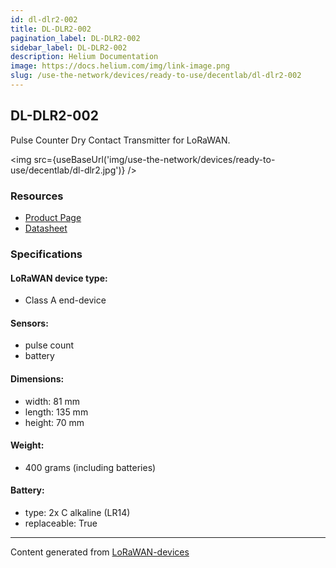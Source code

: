 ```yaml
---
id: dl-dlr2-002
title: DL-DLR2-002
pagination_label: DL-DLR2-002
sidebar_label: DL-DLR2-002
description: Helium Documentation
image: https://docs.helium.com/img/link-image.png
slug: /use-the-network/devices/ready-to-use/decentlab/dl-dlr2-002
---
```



## DL-DLR2-002

Pulse Counter Dry Contact Transmitter for LoRaWAN.

<img src={useBaseUrl('img/use-the-network/devices/ready-to-use/decentlab/dl-dlr2.jpg')} />

### Resources

- [Product Page](https://www.decentlab.com/products/analog-or-digital-sensor-device-for-lorawan)
- [Datasheet](https://cdn.decentlab.com/download/datasheets/Decentlab-DL-DLR2-datasheet.pdf)

### Specifications

#### LoRaWAN device type:

- Class A end-device

#### Sensors:

- pulse count
- battery

#### Dimensions:

- width: 81 mm
- length: 135 mm
- height: 70 mm

#### Weight:

- 400 grams (including batteries)

#### Battery:

- type: 2x C alkaline (LR14)
- replaceable: True

---

Content generated from [LoRaWAN-devices](https://github.com/TheThingsNetwork/lorawan-devices)
